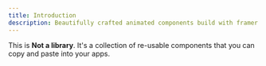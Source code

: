 ```yaml
---
title: Introduction
description: Beautifully crafted animated components build with framer motion that you can copy and paste into your React and NextJS apps. Performant, Customizable. Open Source..
---
```


This is **Not a library**. It's a collection of re-usable components that you can copy and paste into your apps.
